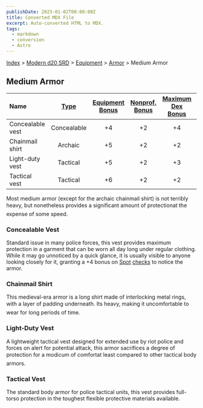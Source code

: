 ```yaml
---
publishDate: 2023-01-02T00:00:00Z
title: Converted MDX File
excerpt: Auto-converted HTML to MDX.
tags:
  - markdown
  - conversion
  - Astro
---
```






[Index](-index) > [Modern d20 SRD](modern-d20-srd-index) > [Equipment](modern-d20-srd-equipment-index) > [Armor](modern-d20-srd-equipment-armor-general) > Medium Armor




## Medium Armor


| Name | [Type](modern-d20-srd-equipment-armor-general) | [Equipment Bonus](modern-d20-srd-equipment-armor-general) | [Nonprof. Bonus](modern-d20-srd-equipment-armor-general) | [Maximum Dex Bonus](modern-d20-srd-equipment-armor-general) | [Armor Penalty](modern-d20-srd-equipment-armor-general) | [Speed (30 ft.)](modern-d20-srd-equipment-armor-general) | [Weight](modern-d20-srd-equipment-armor-general) | [Purchase DC](modern-d20-srd-equipment-armor-general) | [Restriction](modern-d20-srd-equipment-armor-general) |
| :------ | :------------------------------------------------: | :-----------------------------------------------------------: | :----------------------------------------------------------: | :-------------------------------------------------------------: | :---------------------------------------------------------: | :----------------------------------------------------------: | :--------------------------------------------------: | :-------------------------------------------------------: | -------------------------------------------------------: |
| Concealable vest | Concealable | +4 | +2 | +4 | 3 | 25 | 4 lb. | 15 | Lic (+1) |
| Chainmail shirt | Archaic | +5 | +2 | +2 | 5 | 20 | 40 lb. | 18 |  |
| Light-duty vest | Tactical | +5 | +2 | +3 | 4 | 25 | 8 lb. | 16 | Lic (+1) |
| Tactical vest | Tactical | +6 | +2 | +2 | 5 | 25 | 10 lb. | 17 | Lic (+1) |



Most medium armor (except for the archaic chainmail shirt) is not terribly heavy, but nonetheless provides a significant amount of protectionat the expense of some speed.


### Concealable Vest


Standard issue in many police forces, this vest provides maximum protection in a garment that can be worn all day long under regular clothing. While it may go unnoticed by a quick glance, it is usually visible to anyone looking closely for it, granting a +4 bonus on [Spot](modern-d20-srd-skills-spot) [checks](modern-d20-srd-skills-skill-basics-php#skill-check-index) to notice the armor.


### Chainmail Shirt


This medieval-era armor is a long shirt made of interlocking metal rings, with a layer of padding underneath. Its heavy, making it uncomfortable to wear for long periods of time.


### Light-Duty Vest


A lightweight tactical vest designed for extended use by riot police and forces on alert for potential attack, this armor sacrifices a degree of protection for a modicum of comfortat least compared to other tactical body armors.


### Tactical Vest


The standard body armor for police tactical units, this vest provides full-torso protection in the toughest flexible protective materials available.



